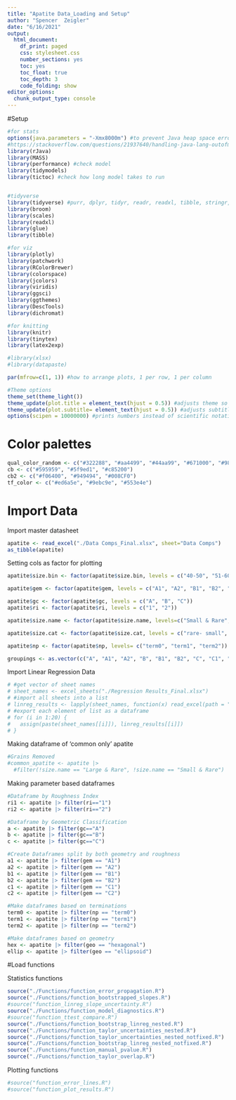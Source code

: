 ```yaml
---
title: "Apatite Data_Loading and Setup"
author: "Spencer  Zeigler"
date: "6/16/2021"
output:
  html_document: 
    df_print: paged
    css: stylesheet.css
    number_sections: yes
    toc: yes
    toc_float: true
    toc_depth: 3
    code_folding: show
editor_options:
  chunk_output_type: console
---
```


#Setup
```r
#for stats
options(java.parameters = "-Xmx8000m") #to prevent Java heap space error. set to full RAM of tthis computer (8gB) 
#https://stackoverflow.com/questions/21937640/handling-java-lang-outofmemoryerror-when-writing-to-excel-from-r
library(rJava) 
library(MASS) 
library(performance) #check model
library(tidymodels)
library(tictoc) #check how long model takes to run


#tidyverse
library(tidyverse) #purr, dplyr, tidyr, readr, readxl, tibble, stringr, forcats, ggplot2
library(broom)
library(scales) 
library(readxl) 
library(glue)
library(tibble)

#for viz
library(plotly)
library(patchwork)
library(RColorBrewer)
library(colorspace)
library(jcolors)
library(viridis)
library(ggsci)
library(ggthemes)
library(DescTools)
library(dichromat)

#for knitting
library(knitr)
library(tinytex)
library(latex2exp) 

#library(xlsx) 
#library(datapaste)

par(mfrow=c(1, 1)) #how to arrange plots, 1 per row, 1 per column

#Theme options
theme_set(theme_light())
theme_update(plot.title = element_text(hjust = 0.5)) #adjusts theme so that all titles are centered
theme_update(plot.subtitle= element_text(hjust = 0.5)) #adjusts subtitle so they are all centered
options(scipen = 10000000) #prints numbers instead of scientific notation
```

# Color palettes 
```r
qual_color_random <- c("#322288", "#aa4499", "#44aa99", "#671000", "#989934", "#6599cc", "#aa4466", "#ddcc77", "#000000")
cb <- c("#595959", "#5f9ed1", "#c85200")
cb2 <- c("#f06400", "#949494", "#008CF0")
tf_color <- c("#ed6a5e", "#9ebc9e", "#553e4e")
```

# Import Data
Import master datasheet
```r
apatite <- read_excel("./Data Comps_Final.xlsx", sheet="Data Comps") 
as_tibble(apatite)
```

Setting cols as factor for plotting
```r
apatite$size.bin <- factor(apatite$size.bin, levels = c("40-50", "51-60", "61-70", "71-80", "81-90", "91-100", "101-110", "111-120", "121-130", "131-140", "141-150", "151-160", "161-170"))

apatite$gem <- factor(apatite$gem, levels = c("A1", "A2", "B1", "B2", "C1", "C2"))

apatite$gc <- factor(apatite$gc, levels = c("A", "B", "C"))
apatite$ri <- factor(apatite$ri, levels = c("1", "2"))

apatite$size.name <- factor(apatite$size.name, levels=c("Small & Rare","Small & Common","Typical & Common", "Large & Common", "Large & Rare"))

apatite$size.cat <- factor(apatite$size.cat, levels = c("rare- small", "common",  "rare- large"))

apatite$np <- factor(apatite$np, levels= c("term0", "term1", "term2"))

groupings <- as.vector(c("A", "A1", "A2", "B", "B1", "B2", "C", "C1", "C2", "hexagonal", "ellipsoid", "1", "2", "term0", "term1", "term2", "rare- small", "common", "rare- large"), mode = "character")
```

Import Linear Regression Data
```r
# #get vector of sheet names
# sheet_names <- excel_sheets("./Regression Results_Final.xlsx")
# #import all sheets into a list
# linreg_results <- lapply(sheet_names, function(x) read_excel(path = "./Regression Results_Final.xlsx", sheet = x))
# #export each element of list as a dataframe
# for (i in 1:20) {
#   assign(paste(sheet_names[[i]]), linreg_results[[i]])
# }
```

Making dataframe of 'common only' apatite
```r
#Grains Removed
#common_apatite <- apatite |>
  #filter(!size.name == "Large & Rare", !size.name == "Small & Rare")
```

Making parameter based dataframes
```r
#Dataframe by Roughness Index 
ri1 <- apatite |> filter(ri=="1")
ri2 <- apatite |> filter(ri=="2")

#Dataframe by Geometric Classification
a <- apatite |> filter(gc=="A") 
b <- apatite |> filter(gc=="B") 
c <- apatite |> filter(gc=="C") 

#Create Dataframes split by both geometry and roughness 
a1 <- apatite |> filter(gem == "A1") 
a2 <- apatite |> filter(gem == "A2")
b1 <- apatite |> filter(gem == "B1") 
b2 <- apatite |> filter(gem == "B2")
c1 <- apatite |> filter(gem == "C1") 
c2 <- apatite |> filter(gem == "C2")

#Make dataframes based on terminations 
term0 <- apatite |> filter(np == "term0")
term1 <- apatite |> filter(np == "term1")
term2 <- apatite |> filter(np == "term2")

#Make dataframes based on geometry 
hex <- apatite |> filter(geo == "hexagonal")
ellip <- apatite |> filter(geo == "ellipsoid")
```

#Load functions

Statistics functions
```r
source("./Functions/function_error_propagation.R")
source("./Functions/function_bootstrapped_slopes.R")
#source("function_linreg_slope_uncertainty.R")
source("./Functions/function_model_diagnostics.R")
#source("function_ttest_compare.R")
source("./Functions/function_bootstrap_linreg_nested.R")
source("./Functions/function_taylor_uncertainties_nested.R")
source("./Functions/function_taylor_uncertainties_nested_notfixed.R")
source("./Functions/function_bootstrap_linreg_nested_notfixed.R")
source("./Functions/function_manual_pvalue.R")
source("./Functions/function_taylor_overlap.R")
```

Plotting functions
```r
#source("function_error_lines.R")
#source("function_plot_results.R")
```






